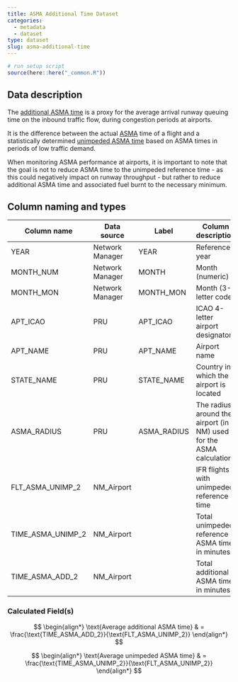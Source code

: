 ```yaml
---
title: ASMA Additional Time Dataset
categories:
  - metadata
  - dataset
type: dataset
slug: asma-additional-time
---
```

```r
# run setup script
source(here::here("_common.R"))
```


## Data description
The [additional ASMA time](/reference/definition/additional-asma-time/)
is a proxy for the average arrival runway queuing time on the inbound traffic flow,
during congestion periods at airports.

It is the difference between the actual
[ASMA](/reference/acronym/asma/)
time of a flight and a statistically determined
[unimpeded ASMA time](/reference/definition/unimpeded-asma-time/)
based on ASMA times in periods of low traffic demand.

When monitoring ASMA performance at airports, it is important to note that the
goal is not to reduce ASMA time to the unimpeded reference time - as this could
negatively impact on runway throughput - but rather to reduce additional ASMA
time and associated fuel burnt to the necessary minimum.

## Column naming and types

| Column name       | Data source     | Label       | Column description                                                  | Example  |
|-------------------|-----------------|-------------|---------------------------------------------------------------------|----------|
| YEAR              | Network Manager | YEAR        | Reference year                                                      | 2014     |
| MONTH_NUM         | Network Manager | MONTH       | Month (numeric)                                                     | 1        |
| MONTH_MON         | Network Manager | MONTH_MON   | Month (3-letter code)                                               | JAN      |
| APT_ICAO          | PRU             | APT_ICAO    | ICAO 4-letter airport designator                                    | EBBR     |
| APT_NAME          | PRU             | APT_NAME    | Airport name                                                        | Brussels |
| STATE_NAME        | PRU             | STATE_NAME  | Country in which the airport is located                             | Belgium  |
| ASMA_RADIUS       | PRU             | ASMA_RADIUS | The radius around the airport (in NM) used for the ASMA calculation | 40       |
| FLT_ASMA_UNIMP_2  | NM_Airport      |             | IFR flights with unimpeded reference time                           | 7290     |
| TIME_ASMA_UNIMP_2 | NM_Airport      |             | Total unimpeded reference ASMA time in minutes                      | 60081    |
| TIME_ASMA_ADD_2   | NM_Airport      |             | Total additional ASMA time in minutes                               | 15175    |


### Calculated Field(s)

$$
\begin{align*}
\text{Average additional ASMA time} & = \frac{\text{TIME_ASMA_ADD_2}}{\text{FLT_ASMA_UNIMP_2}} 
\end{align*}
$$

$$
\begin{align*}
\text{Average unimpeded ASMA time} & = \frac{\text{TIME_ASMA_UNIMP_2}}{\text{FLT_ASMA_UNIMP_2}}
\end{align*}
$$

